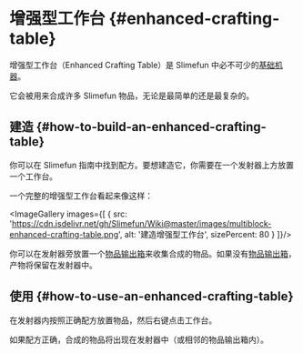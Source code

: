 
# 增强型工作台 {#enhanced-crafting-table}

增强型工作台（Enhanced Crafting Table）是 Slimefun 中必不可少的[基础机器](/Basic-Machines)。

它会被用来合成许多 Slimefun 物品，无论是最简单的还是最复杂的。

## 建造 {#how-to-build-an-enhanced-crafting-table}

你可以在 Slimefun 指南中找到配方。要想建造它，你需要在一个发射器上方放置一个工作台。

一个完整的增强型工作台看起来像这样：

<ImageGallery images={[
  {
    src: 'https://cdn.jsdelivr.net/gh/Slimefun/Wiki@master/images/multiblock-enhanced-crafting-table.png',
    alt: '建造增强型工作台',
    sizePercent: 80
  }
]}/>

你可以在发射器旁放置一个[物品输出箱](/Output-Chest)来收集合成的物品。如果没有[物品输出箱](/Output-Chest)，产物将保留在发射器中。

## 使用 {#how-to-use-an-enhanced-crafting-table}

在发射器内按照正确配方放置物品，然后右键点击工作台。

如果配方正确，合成的物品将出现在发射器中（或相邻的物品输出箱内）。
